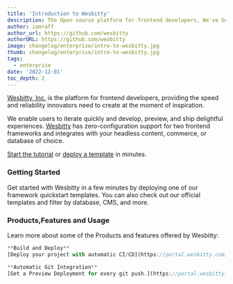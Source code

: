```yaml
---
title: 'Introduction to Wesbitty'
description: The Open source platform for frontend developers, We've Got Your WishList.
author: iamraff
author_url: https://github.com/wesbitty
authorURL: https://github.com/wesbitty
image: changelog/enterprise/intro-to-wesbitty.jpg
thumb: changelog/enterprise/intro-to-wesbitty.jpg
tags:
  - enterprise
date: '2022-12-01'
toc_depth: 2
---
```


[Wesbitty, Inc.](https://wesbitty.com) is the platform for frontend developers, providing the speed and reliability innovators need to create at the moment of inspiration.

We enable users to iterate quickly and develop, preview, and ship delightful experiences. [Wesbitty](https://wesbitty.com) has zero-configuration support for two frontend frameworks and integrates with your headless content, commerce, or database of choice.

[Start the tutorial](https://wesbitty.com/playground) or [deploy a template](https://portal.wesbitty.com) in minutes.

### Getting Started

Get started with Wesbitty in a few minutes by deploying one of our framework quickstart templates. You can also check out our official templates and filter by database, CMS, and more.

### Products,Features and Usage

Learn more about some of the Products and features offered by Wesbitty:

```js hideCopy
**Build and Deploy**
[Deploy your project with automatic CI/CD](https://portal.wesbitty.com)
```

```js hideCopy
**Automatic Git Integration**
[Get a Preview Deployment for every git push.](https://portal.wesbitty.com)
```
